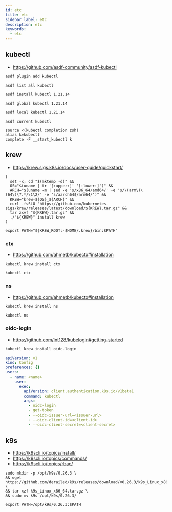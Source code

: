 ```yaml
---
id: etc
title: etc
sidebar_label: etc
description: etc
keywords:
  - etc
---
```


## kubectl

- https://github.com/asdf-community/asdf-kubectl

```shell
asdf plugin add kubectl
```

```shell
asdf list all kubectl
```

```Shell
asdf install kubectl 1.21.14
```

```shell
asdf global kubectl 1.21.14
```

```shell
asdf local kubectl 1.21.14
```

```shell
asdf current kubectl
```

```shell title=".zshrc"
source <(kubectl completion zsh)
alias k=kubectl
complete -F __start_kubectl k
```

## krew

- https://krew.sigs.k8s.io/docs/user-guide/quickstart/

```shell
(
  set -x; cd "$(mktemp -d)" &&
  OS="$(uname | tr '[:upper:]' '[:lower:]')" &&
  ARCH="$(uname -m | sed -e 's/x86_64/amd64/' -e 's/\(arm\)\(64\)\?.*/\1\2/' -e 's/aarch64$/arm64/')" &&
  KREW="krew-${OS}_${ARCH}" &&
  curl -fsSLO "https://github.com/kubernetes-sigs/krew/releases/latest/download/${KREW}.tar.gz" &&
  tar zxvf "${KREW}.tar.gz" &&
  ./"${KREW}" install krew
)
```

```shell title=".zshrc"
export PATH="${KREW_ROOT:-$HOME/.krew}/bin:$PATH"
```

### ctx

- https://github.com/ahmetb/kubectx#installation

```shell
kubectl krew install ctx
```

```shell
kubectl ctx
```

### ns

- https://github.com/ahmetb/kubectx#installation

```shell
kubectl krew install ns
```

```shell
kubectl ns
```

### oidc-login

- https://github.com/int128/kubelogin#getting-started

```shell
kubectl krew install oidc-login
```

```yaml title=".kube/config"
apiVersion: v1
kind: Config
preferences: {}
users:
  - name: <name>
    user:
      exec:
        apiVersion: client.authentication.k8s.io/v1beta1
        command: kubectl
        args:
          - oidc-login
          - get-token
          - --oidc-issuer-url=<issuer-url>
          - --oidc-client-id=<client-id>
          - --oidc-client-secret=<client-secret>
```

## k9s

- https://k9scli.io/topics/install/
- https://k9scli.io/topics/commands/
- https://k9scli.io/topics/rbac/

```shell
sudo mkdir -p /opt/k9s/0.26.3 \
&& wget https://github.com/derailed/k9s/releases/download/v0.26.3/k9s_Linux_x86_64.tar.gz \
&& tar xzf k9s_Linux_x86_64.tar.gz \
&& sudo mv k9s /opt/k9s/0.26.3/
```

```shell title=".zshrc"
export PATH=/opt/k9s/0.26.3:$PATH
```
